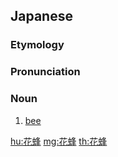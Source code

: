 ==Japanese==
{{DEFAULTSORT:はなばち}}
{{wikipedia|lang=ja|ハナバチ}}
{{ja-kanjitab|yomi=k|はな|はち|k2=ばち|r=y}}

===Etymology===
{{compound|ja|花|蜂|tr1=hana|t1=[[flower]]|tr2=hachi|t2=[[bee]]; [[wasp]]; [[hornet]]}}

===Pronunciation===
{{ja-pron|はなばち|y=k|acc=2}}

===Noun===
{{ja-noun|はなばち|ハナバチ}}

# [[bee]] {{gloss|insect}}

{{C|ja|Bees}}

[[hu:花蜂]]
[[mg:花蜂]]
[[th:花蜂]]